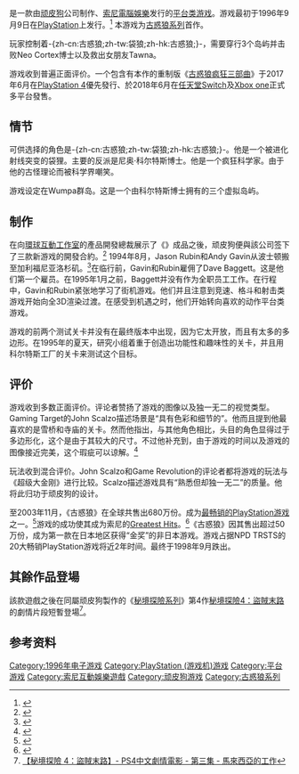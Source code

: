 {{For|游戏主角|古惑狼 (角色)}}{{For|遊戲系列|古惑狼系列}}
{{bettertranslation}}
{{NoteTA
| G1=Games
| 1=袋狼=>zh-hk:古惑狼;
| 2=古惑狼=>zh-hk:古惑狼;
| 3=袋狼大進擊=>zh-hk:古惑狼大進擊;
}}
{{Infobox video game
| title = 古惑狼
| english = Crash Bandicoot
| image = Crash Bandicoot Cover.jpg
| caption = 美版遊戲封面
| developer = [[顽皮狗|顽皮狗]]
| publisher = [[索尼電腦娛樂|索尼電腦娛樂]]
| director = {{tsl|en|Jason Rubin||Jason Rubin}}
| producer = David Siller
| designer = David Siller
| programmer = {{tsl|en|Andy Gavin||Andy Gavin}}<br>Dave Baggett
| artist = {{tsl|en|Charles Zembillas||Charles Zembillas}}<br>Joe Pearson<br>{{tsl|en|Bob Rafei||Bob Rafei}}
| writer = 
| composer = {{tsl|en|Josh Mancell||Josh Mancell}}
| series = [[古惑狼系列|古惑狼系列]]
| platforms = [[PlayStation_(遊戲機)|PlayStation]]
| released = {{vgrelease|NA|September 9, 1996|EU|November 8, 1996<!-- Do NOT add Japanese release date here per [[WP:VG/DATE|WP:VG/DATE]]; the developer of this game is American -->|JP|1996年12月9日}}
| genre = [[平台游戏|平台]]
| modes = [[单人电子游戏|单人]]
}}

{{vgname|古惑狼|en=Crash Bandicoot}}是一款由[[顽皮狗|顽皮狗]]公司制作、[[索尼電腦娛樂|索尼電腦娛樂]]发行的[[平台类游戏|平台类游戏]]。游戏最初于1996年9月9日在[[PlayStation_(遊戲機)|PlayStation]]上发行。<ref name="gamefaqs">{{cite web| url = http://www.gamefaqs.com/ps/196986-crash-bandicoot/data| title = Release information| publisher = [[GameFAQs|GameFAQs]]| date = | accessdate = 2016-03-27| language = en| archive-date = 2017-08-09| archive-url = https://web.archive.org/web/20170809091431/https://www.gamefaqs.com/ps/196986-crash-bandicoot/data| dead-url = no}}</ref> 本游戏为[[古惑狼系列|古惑狼系列]]首作。

玩家控制着-{zh-cn:古惑狼;zh-tw:袋狼;zh-hk:古惑狼;}-，需要穿行3个岛屿并击败Neo Cortex博士以及救出女朋友Tawna。

游戏收到普遍正面评价。一个包含有本作的重制版《[[古惑狼疯狂三部曲|古惑狼疯狂三部曲]]》于2017年6月在[[PlayStation_4|PlayStation 4]]優先發行、於2018年6月在[[任天堂Switch|任天堂Switch]]及[[Xbox_one|Xbox one]]正式多平台發售。

==情节==
可供选择的角色是-{zh-cn:古惑狼;zh-tw:袋狼;zh-hk:古惑狼;}-。他是一个被进化射线突变的袋狸。主要的反派是尼奥·科尔特斯博士。他是一个疯狂科学家。由于他的古怪理论而被科学界嘲笑。

游戏设定在Wumpa群岛。这是一个由科尔特斯博士拥有的三个虚拟岛屿。

==制作==
在向[[環球互動工作室|環球互動工作室]]的產品開發總裁{{tsl|en|Mark Cerny }}展示了《{{tsl|en|Way of the Warrior|戰士之道}}》成品之後，顽皮狗便與該公司签下了三款新游戏的開發合約。<ref name="Rags">{{cite magazine |title=From Rags to Riches: ''Way of the Warrior'' to ''Crash 3'' |magazine=[[Game_Informer|Game Informer]] |publisher=[[GameStop|Funco]] |location=United States |issue=66 |date=October 1998 |pages=18–19 }}</ref> 1994年8月，Jason Rubin和Andy Gavin从波士顿搬至加利福尼亚洛杉矶。<ref name="Timeline">{{cite web |url=http://www.naughtydog.com/crash/crash/timeline.htm |archiveurl=https://web.archive.org/web/20080729045219/http://www.naughtydog.com/crash/crash/timeline.htm |archivedate=2008-07-29 |title=Crash Bandicoot - Time Line |publisher=Naughty Dog |accessdate=2010-03-08 |dead-url=no }}</ref>在临行前，Gavin和Rubin雇佣了Dave Baggett。这是他们第一个雇员。在1995年1月之前，Baggett并没有作为全职员工工作。在行程中，Gavin和Rubin紧张地学习了街机游戏。他们并且注意到竞速、格斗和射击类游戏开始向全3D渲染过渡。在感受到机遇之时，他们开始转向喜欢的动作平台类游戏。

游戏的前两个测试关卡并没有在最终版本中出现，因为它太开放，而且有太多的多边形。在1995年的夏天，研究小组着重于创造出功能性和趣味性的关卡，并且用科尔特斯工厂的关卡来测试这个目标。

==评价==
{{Video game reviews
<!-- Aggregators -->
| GR = 80%<ref name="GR">{{cite web |url=http://www.gamerankings.com/ps/196986-crash-bandicoot/articles.html |title=''Crash Bandicoot'' Reviews and Articles for PlayStation - GameRankings |publisher=GameRankings |accessdate=2010-03-10 |archive-date=2018-11-30 |archive-url=https://web.archive.org/web/2019/http://www.gamerankings.com/ps/196986-crash-bandicoot/articles.html |dead-url=no }}</ref>
<!-- Reviewers -->
| EGM = 8.3/10<ref name="GR"/>
| GI = 9/10<ref name="GI">{{cite web |url=http://www.gameinformer.com/sep96/crash.html |archiveurl=https://web.archive.org/web/19970117182127/http://www.gameinformer.com/sep96/crash.html |archivedate=1997-01-17 |title=Cover Story - ''Crash Bandicoot'' |author= |date=September 1996 |publisher=Sunrise Publications |accessdate=2011-04-08 |dead-url=yes }}</ref>
| GamePro = 4.5/5<ref name="GR"/>
| IGN = 7.5/10<ref name="IGN">{{cite web |url=http://www.ign.com/articles/1996/11/22/crash-bandicoot |title=REVIEWED ON PS / 21 NOV 1996 CRASH BANDICOOT" |access-date=2017-09-10 |archive-date=2020-06-04 |archive-url=https://web.archive.org/web/20200604104212/https://www.ign.com/articles/1996/11/22/crash-bandicoot |dead-url=no }}</ref>
| rev1 = Gaming Target
| rev1Score = 9.3/10<ref name="GamingTarget"/>
}}

游戏收到多数正面评价。评论者赞扬了游戏的图像以及独一无二的视觉类型。Gaming Target的John Scalzo描述场景是“具有色彩和细节的”。他而且提到他最喜欢的是雪桥和寺庙的关卡。然而他指出，与其他角色相比，头目的角色显得过于多边形化，这个是由于其较大的尺寸。不过他补充到，由于游戏的时间以及游戏的图像接近完美，这个瑕疵可以谅解。<ref name="GamingTarget">{{cite web |url=http://www.gamingtarget.com/article.php?artid=1018 |title=''Crash Bandicoot'' PSOne Review @ Gaming Target |author=John Scalzo |date=2002-08-16 |publisher=Gaming Target |accessdate=2011-04-03 |archive-date=2010-11-27 |archive-url=https://web.archive.org/web/20101127022022/http://www.gamingtarget.com/article.php?artid=1018 |dead-url=no }}</ref>

玩法收到混合评价。John Scalzo和Game Revolution的评论者都将游戏的玩法与《超级大金刚》进行比较。Scalzo描述游戏具有“熟悉但却独一无二”的质量。他将此归功于顽皮狗的设计。

至2003年11月，《古惑狼》在全球共售出680万份。成为[[最畅销的PlayStation游戏列表|最畅销的PlayStation游戏]]之一。<ref>{{cite web |url=http://gamasutra.com/features/20060804/boutros_06.shtml |title=Crash Bandicoot |work=A Detailed Cross-Examination of Yesterday and Today's Best-Selling Platform Games |pages=6 |author=Daniel Boutros |date=2006-08-04 |accessdate=2006-12-08 |archive-date=2010-02-28 |archive-url=https://web.archive.org/web/20100228201838/http://www.gamasutra.com/features/20060804/boutros_06.shtml |dead-url=no }}</ref>游戏的成功使其成为索尼的[[Greatest_Hits|Greatest Hits]]。<ref>{{cite web|url=http://psx.ign.com/articles/091/091211p1.html|title=PlayStation Greatest Hits: Complete List|date=2002-01-09|accessdate=2014-10-05|publisher=IGN|archive-url=https://www.webcitation.org/66GsiPOsa?url=http://psx.ign.com/articles/091/091211p1.html|archive-date=2012-03-19|dead-url=yes}}</ref>《古惑狼》因其售出超过50万份，成为第一款在日本地区获得“金奖”的非日本游戏。游戏占据NPD TRSTS的20大畅销PlayStation游戏将近2年时间。最终于1998年9月跌出。

== 其餘作品登場 ==
該款遊戲之後在同屬顽皮狗製作的《[[秘境探險系列|秘境探險系列]]》第4作[[秘境探險4：盜賊末路|秘境探險4：盜賊末路]]的劇情片段短暫登場<ref>[https://www.youtube.com/watch?v=UTFFuRr0POw&list=PLFbpBUhLEeCxx3IkUvCbaXHma1F_U5_u9&index=4&t=0s 【秘境探險 4：盜賊末路】- PS4中文劇情電影 - 第三集 - 馬來西亞的工作 ]</ref>。

== 参考资料 ==
{{Reflist}}

{{古惑狼系列}}

{{DEFAULTSORT:Crash Bandicoot}}
[[Category:1996年电子游戏|Category:1996年电子游戏]]
[[Category:PlayStation_(游戏机)游戏|Category:PlayStation (游戏机)游戏]]
[[Category:平台游戏|Category:平台游戏]]
[[Category:索尼互動娛樂遊戲|Category:索尼互動娛樂遊戲]]
[[Category:顽皮狗游戏|Category:顽皮狗游戏]]
[[Category:古惑狼系列|Category:古惑狼系列]]